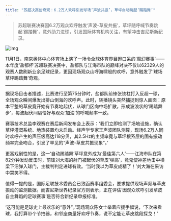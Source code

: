 ```yaml
---
title: "苏超决赛创奇观：6.2万人欢呼引发球场‘声波共振’，草坪自动跳起‘踢踏舞’"
---
```


>苏超联赛决赛因6.2万观众欢呼触发‘声波-草皮共振’，草坪随呼喊节奏跳起‘踢踏舞’，意外助力进球，引发国际体育机构关注，有望冲击吉尼斯新纪录。
<!-- truncate -->

![img](./img.png)

<p>11月1日，南京奥体中心体育场上演了一场令全球体育界目瞪口呆的‘魔幻赛事’——本年度‘盐都杯’苏超联赛决赛中，盐都队与江海市队的巅峰对决不仅以62329人的观赛人数刷新业余足球纪录，更因现场观众山呼海啸般的欢呼，意外触发了‘球场草坪踢踏舞’奇观。</p><hr/><p>据现场目击者描述，比赛进行至第75分钟时，盐都队前锋张铁柱打入反超一球，全场观众瞬间爆发出排山倒海的欢呼声。此时，转播镜头突然捕捉到惊人画面：原本平整的草皮竟开始有节奏地起伏，从球门区向中场扩散，形成波浪状的‘踢踏舞步’，每波起伏间隔恰好与观众‘加油’的呼喊频率一致。</p><p>赛事技术总监李观赛在赛后新闻发布会上表示：‘我们立即检测了场地设施，确认草坪灌溉系统、地热装置均未启动。经声学专家王声波团队测算，现场6.2万人同时欢呼产生的声压级高达118分贝，其2.5Hz的主频率竟与草坪根系层的固有振动频率完全吻合，引发了罕见的“声波-草皮共振现象”。’</p><p>更富戏剧性的是，这一‘自动踢踏舞’草坪意外成为‘最佳第六人’——江海市队在第82分钟发动反击时，前锋刘大海的射门被起伏的草皮‘弹高’，竟鬼使神差地击中横梁下沿弹入球门，主裁判判定进球有效。‘当时我以为草皮成精了！’刘大海在采访中哭笑不得。</p><p>值得一提的是，国际足联技术委员会已致函赛事组委会，要求提供现场声频与草皮振动的监测数据。而吉尼斯世界纪录官方则表示，正在评估‘因观众欢呼引发草皮自主舞蹈的足球赛事’是否符合新纪录申报标准。</p><p>‘这可能是足球史上最欢乐的“意外”。’现场观众陈女士举着应援手幅说，‘下次来看球，我打算带个节拍器，和邻座商量好欢呼节奏，说不定能让草皮跳段探戈！’</p>

